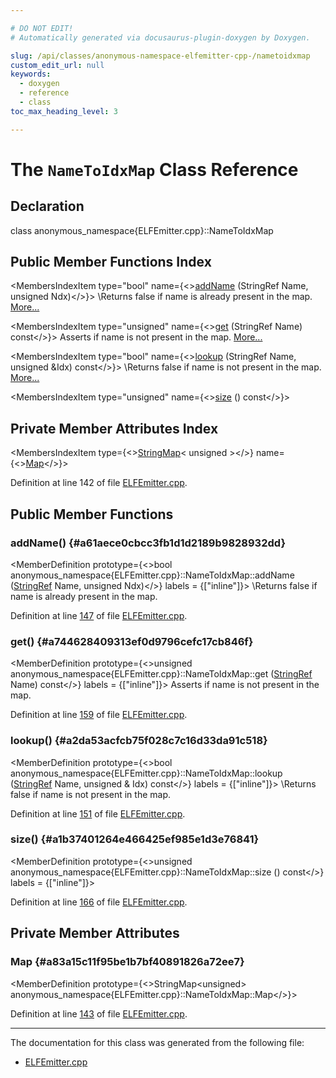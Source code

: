 ```yaml
---

# DO NOT EDIT!
# Automatically generated via docusaurus-plugin-doxygen by Doxygen.

slug: /api/classes/anonymous-namespace-elfemitter-cpp-/nametoidxmap
custom_edit_url: null
keywords:
  - doxygen
  - reference
  - class
toc_max_heading_level: 3

---
```





# The `NameToIdxMap` Class Reference

<DoxygenPage pluginConfig={pluginConfig}>



## Declaration

<CodeBlock>class anonymous_namespace{ELFEmitter.cpp}::NameToIdxMap</CodeBlock>

## Public Member Functions Index

<MembersIndex>

<MembersIndexItem
  type="bool"
  name={<><a href="#a61aece0cbcc3fb1d1d2189b9828932dd">addName</a> (StringRef Name, unsigned Ndx)</>}>
\\Returns false if name is already present in the map. <a href="#a61aece0cbcc3fb1d1d2189b9828932dd">More...</a>
</MembersIndexItem>

<MembersIndexItem
  type="unsigned"
  name={<><a href="#a744628409313ef0d9796cefc17cb846f">get</a> (StringRef Name) const</>}>
Asserts if name is not present in the map. <a href="#a744628409313ef0d9796cefc17cb846f">More...</a>
</MembersIndexItem>

<MembersIndexItem
  type="bool"
  name={<><a href="#a2da53acfcb75f028c7c16d33da91c518">lookup</a> (StringRef Name, unsigned &amp;Idx) const</>}>
\\Returns false if name is not present in the map. <a href="#a2da53acfcb75f028c7c16d33da91c518">More...</a>
</MembersIndexItem>

<MembersIndexItem
  type="unsigned"
  name={<><a href="#a1b37401264e466425ef985e1d3e76841">size</a> () const</>}>
</MembersIndexItem>

</MembersIndex>

## Private Member Attributes Index

<MembersIndex>

<MembersIndexItem
  type={<><a href="/docs/api/classes/llvm/stringmap">StringMap</a>&lt; unsigned &gt;</>}
  name={<><a href="#a83a15c11f95be1b7bf40891826a72ee7">Map</a></>}>
</MembersIndexItem>

</MembersIndex>


Definition at line 142 of file <a href="/docs/api/files/lib/lib/objectyaml/elfemitter-cpp">ELFEmitter.cpp</a>.

<SectionDefinition>

## Public Member Functions

### addName() {#a61aece0cbcc3fb1d1d2189b9828932dd}

<MemberDefinition
  prototype={<>bool anonymous&#95;namespace&#123;ELFEmitter.cpp&#125;::NameToIdxMap::addName (<a href="/docs/api/classes/llvm/stringref">StringRef</a> Name, unsigned Ndx)</>}
  labels = {["inline"]}>
\\Returns false if name is already present in the map.

Definition at line <a href="/docs/api/files/lib/lib/objectyaml/elfemitter-cpp/#l00147">147</a> of file <a href="/docs/api/files/lib/lib/objectyaml/elfemitter-cpp">ELFEmitter.cpp</a>.
</MemberDefinition>

### get() {#a744628409313ef0d9796cefc17cb846f}

<MemberDefinition
  prototype={<>unsigned anonymous&#95;namespace&#123;ELFEmitter.cpp&#125;::NameToIdxMap::get (<a href="/docs/api/classes/llvm/stringref">StringRef</a> Name) const</>}
  labels = {["inline"]}>
Asserts if name is not present in the map.

Definition at line <a href="/docs/api/files/lib/lib/objectyaml/elfemitter-cpp/#l00159">159</a> of file <a href="/docs/api/files/lib/lib/objectyaml/elfemitter-cpp">ELFEmitter.cpp</a>.
</MemberDefinition>

### lookup() {#a2da53acfcb75f028c7c16d33da91c518}

<MemberDefinition
  prototype={<>bool anonymous&#95;namespace&#123;ELFEmitter.cpp&#125;::NameToIdxMap::lookup (<a href="/docs/api/classes/llvm/stringref">StringRef</a> Name, unsigned &amp; Idx) const</>}
  labels = {["inline"]}>
\\Returns false if name is not present in the map.

Definition at line <a href="/docs/api/files/lib/lib/objectyaml/elfemitter-cpp/#l00151">151</a> of file <a href="/docs/api/files/lib/lib/objectyaml/elfemitter-cpp">ELFEmitter.cpp</a>.
</MemberDefinition>

### size() {#a1b37401264e466425ef985e1d3e76841}

<MemberDefinition
  prototype={<>unsigned anonymous&#95;namespace&#123;ELFEmitter.cpp&#125;::NameToIdxMap::size () const</>}
  labels = {["inline"]}>

Definition at line <a href="/docs/api/files/lib/lib/objectyaml/elfemitter-cpp/#l00166">166</a> of file <a href="/docs/api/files/lib/lib/objectyaml/elfemitter-cpp">ELFEmitter.cpp</a>.
</MemberDefinition>

</SectionDefinition>

<SectionDefinition>

## Private Member Attributes

### Map {#a83a15c11f95be1b7bf40891826a72ee7}

<MemberDefinition
  prototype={<>StringMap&lt;unsigned&gt; anonymous&#95;namespace&#123;ELFEmitter.cpp&#125;::NameToIdxMap::Map</>}>

Definition at line <a href="/docs/api/files/lib/lib/objectyaml/elfemitter-cpp/#l00143">143</a> of file <a href="/docs/api/files/lib/lib/objectyaml/elfemitter-cpp">ELFEmitter.cpp</a>.
</MemberDefinition>

</SectionDefinition>

<hr/>

The documentation for this class was generated from the following file:

<ul>
<li><a href="/docs/api/files/lib/lib/objectyaml/elfemitter-cpp">ELFEmitter.cpp</a></li>
</ul>

</DoxygenPage>
